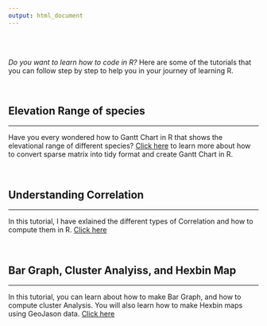 ```yaml
---
output: html_document
---
```


\
\

*Do you want to learn how to code in R?* Here are some of the tutorials that you can follow step by step to help you in your journey of learning R. 

\


## Elevation Range of species

---

Have you every wondered how to Gantt Chart in R that shows the elevational range of different species? [Click here](https://rpubs.com/rajesh1/elevationGraph){target="_blank} to learn more about how to convert sparse matrix into tidy format and create Gantt Chart in R. 

\


## Understanding Correlation

---

In this tutorial, I have exlained the different types of Correlation and how to compute them in R. [Click here](https://rpubs.com/rajesh1/563805){target="_blank} 

\


## Bar Graph, Cluster Analyiss, and Hexbin Map

---

In this tutorial, you can learn about how to make Bar Graph, and how to compute cluster Analysis. You will also learn how to make Hexbin maps using GeoJason data.  [Click here](https://rpubs.com/rajesh1/610825){target="_blank}
\
\